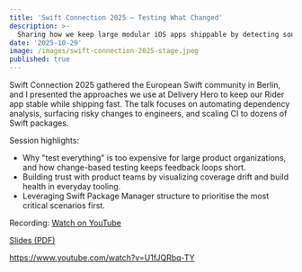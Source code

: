 ```yaml
---
title: 'Swift Connection 2025 — Testing What Changed'
description: >-
  Sharing how we keep large modular iOS apps shippable by detecting source changes and targeting the right test suites.
date: '2025-10-29'
image: /images/swift-connection-2025-stage.jpeg
published: true
---
```


Swift Connection 2025 gathered the European Swift community in Berlin, and I presented the approaches we use at Delivery Hero to keep our Rider app stable while shipping fast. The talk focuses on automating dependency analysis, surfacing risky changes to engineers, and scaling CI to dozens of Swift packages.

Session highlights:

- Why "test everything" is too expensive for large product organizations, and how change-based testing keeps feedback loops short.
- Building trust with product teams by visualizing coverage drift and build health in everyday tooling.
- Leveraging Swift Package Manager structure to prioritise the most critical scenarios first.

Recording: [Watch on YouTube](https://www.youtube.com/watch?v=U1fJQRbq-TY)

[Slides (PDF)](/swift-connection-2025.pdf)

https://www.youtube.com/watch?v=U1fJQRbq-TY
